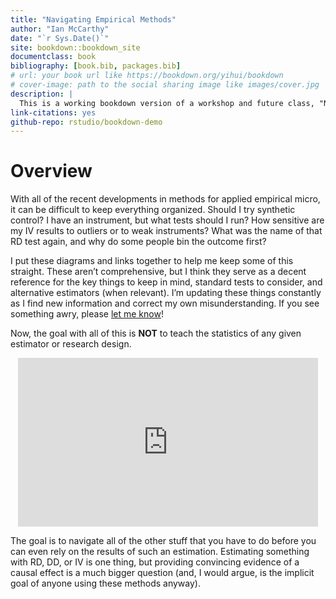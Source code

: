 ```yaml
--- 
title: "Navigating Empirical Methods"
author: "Ian McCarthy"
date: "`r Sys.Date()`"
site: bookdown::bookdown_site
documentclass: book
bibliography: [book.bib, packages.bib]
# url: your book url like https://bookdown.org/yihui/bookdown
# cover-image: path to the social sharing image like images/cover.jpg
description: |
  This is a working bookdown version of a workshop and future class, "Navigating Empirical Methods"
link-citations: yes
github-repo: rstudio/bookdown-demo
---
```


# Overview

With all of the recent developments in methods for applied empirical micro, it can be difficult to keep everything organized. Should I try synthetic control? I have an instrument, but what tests should I run? How sensitive are my IV results to outliers or to weak instruments? What was the name of that RD test again, and why do some people bin the outcome first?

I put these diagrams and links together to help me keep some of this straight. These aren't comprehensive, but I think they serve as a decent reference for the key things to keep in mind, standard tests to consider, and alternative estimators (when relevant). I'm updating these things constantly as I find new information and correct my own misunderstanding. If you see something awry, please [let me know](#contact)!

Now, the goal with all of this is **NOT** to teach the statistics of any given estimator or research design. 

<center>
<iframe src="https://giphy.com/embed/XyOrJljDNBEpa" width="480" height="270" frameBorder="0" class="giphy-embed" allowFullScreen></iframe>
</center>

The goal is to navigate all of the other stuff that you have to do before you can even rely on the results of such an estimation. Estimating something with RD, DD, or IV is one thing, but providing convincing evidence of a causal effect is a much bigger question (and, I would argue, is the implicit goal of anyone using these methods anyway).
